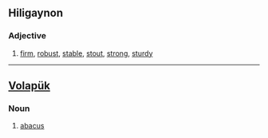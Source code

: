 ==Hiligaynon==

===Adjective===
{{infl|hil|adjective|head=bákud}}

# [[firm]], [[robust]], [[stable]], [[stout]], [[strong]], [[sturdy]]

----

==[[Volapük]]==

===Noun===
{{infl|vo|noun}}

# [[abacus]]